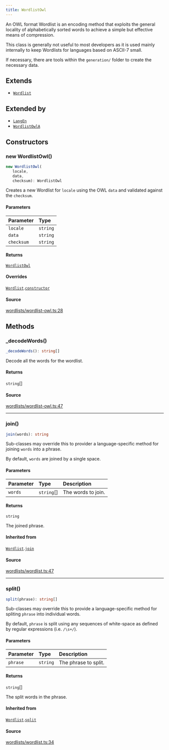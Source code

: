 ```yaml
---
title: WordlistOwl
---
```


An OWL format Wordlist is an encoding method that exploits the general locality of alphabetically sorted words to
achieve a simple but effective means of compression.

This class is generally not useful to most developers as it is used mainly internally to keep Wordlists for languages
based on ASCII-7 small.

If necessary, there are tools within the `generation/` folder to create the necessary data.

## Extends

- [`Wordlist`](/content/classes/Wordlist)

## Extended by

- [`LangEn`](/content/classes/LangEn)
- [`WordlistOwlA`](/content/classes/WordlistOwlA)

## Constructors

### new WordlistOwl()

```ts
new WordlistOwl(
   locale, 
   data, 
   checksum): WordlistOwl
```

Creates a new Wordlist for `locale` using the OWL `data` and validated against the `checksum`.

#### Parameters

| Parameter | Type |
| :------ | :------ |
| `locale` | `string` |
| `data` | `string` |
| `checksum` | `string` |

#### Returns

[`WordlistOwl`](/content/classes/WordlistOwl)

#### Overrides

[`Wordlist`](/content/classes/Wordlist).[`constructor`](/content/classes/Wordlist#constructors)

#### Source

[wordlists/wordlist-owl.ts:28](https://github.com/dominant-strategies/quais.js/blob/9bfb949cc06bcfbb7d38a4e546f9ef7f1b4677ea/src/wordlists/wordlist-owl.ts#L28)

## Methods

### \_decodeWords()

```ts
_decodeWords(): string[]
```

Decode all the words for the wordlist.

#### Returns

`string`[]

#### Source

[wordlists/wordlist-owl.ts:47](https://github.com/dominant-strategies/quais.js/blob/9bfb949cc06bcfbb7d38a4e546f9ef7f1b4677ea/src/wordlists/wordlist-owl.ts#L47)

***

### join()

```ts
join(words): string
```

Sub-classes may override this to provider a language-specific method for joining `words` into a phrase.

By default, `words` are joined by a single space.

#### Parameters

| Parameter | Type | Description |
| :------ | :------ | :------ |
| `words` | `string`[] | The words to join. |

#### Returns

`string`

The joined phrase.

#### Inherited from

[`Wordlist`](/content/classes/Wordlist).[`join`](/content/classes/Wordlist#join)

#### Source

[wordlists/wordlist.ts:47](https://github.com/dominant-strategies/quais.js/blob/9bfb949cc06bcfbb7d38a4e546f9ef7f1b4677ea/src/wordlists/wordlist.ts#L47)

***

### split()

```ts
split(phrase): string[]
```

Sub-classes may override this to provide a language-specific method for spliting `phrase` into individual words.

By default, `phrase` is split using any sequences of white-space as defined by regular expressions (i.e.
`/\s+/`).

#### Parameters

| Parameter | Type | Description |
| :------ | :------ | :------ |
| `phrase` | `string` | The phrase to split. |

#### Returns

`string`[]

The split words in the phrase.

#### Inherited from

[`Wordlist`](/content/classes/Wordlist).[`split`](/content/classes/Wordlist#split)

#### Source

[wordlists/wordlist.ts:34](https://github.com/dominant-strategies/quais.js/blob/9bfb949cc06bcfbb7d38a4e546f9ef7f1b4677ea/src/wordlists/wordlist.ts#L34)
